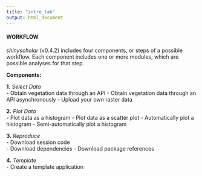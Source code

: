 ```yaml
---
title: "intro_tab"
output: html_document
---
```


#### WORKFLOW

*shinyscholar* (v0.4.2) includes four components, or steps of a possible workflow. Each component includes one or more modules, which are possible analyses for that step.  

**Components:**  

**1.** *Select Data*  
- Obtain vegetation data through an API
- Obtain vegetation data through an API asynchronously
- Upload your own raster data

**2.** *Plot Data*  
- Plot data as a histogram
- Plot data as a scatter plot
- Automatically plot a histogram
- Semi-automatically plot a histogram

**3.** *Reproduce*  
- Download session code  
- Download dependencies
- Download package references 

**4.** *Template*  
- Create a template application
